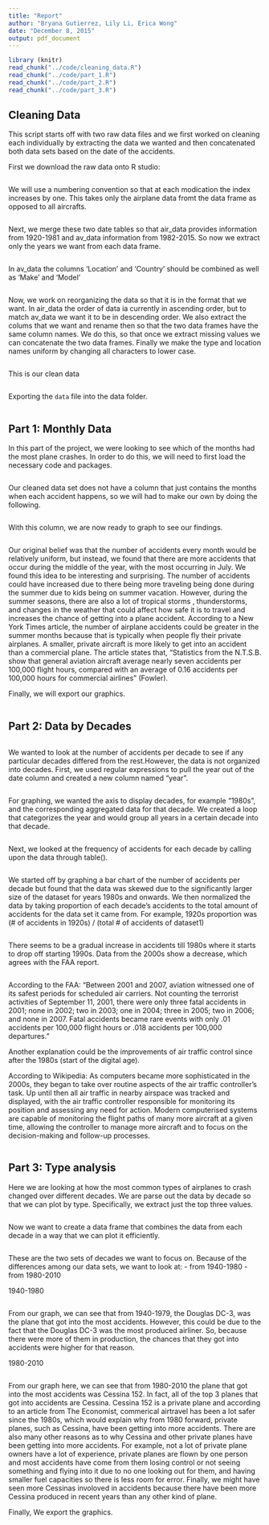 ```yaml
---
title: "Report"
author: "Bryana Gutierrez, Lily Li, Erica Wong"
date: "December 8, 2015"
output: pdf_document
---
```


```r
library (knitr)
read_chunk("../code/cleaning_data.R")
read_chunk("../code/part_1.R")
read_chunk("../code/part_2.R")
read_chunk("../code/part_3.R")
```
## Cleaning Data
This script starts off with two raw data files and we first worked on cleaning
each individually by extracting the data we wanted and then concatenated both 
data sets based on the date of the accidents. 

First we download the raw data onto R studio: 
```r
```

We will use a numbering convention so that at each modication the index 
increases by one. This takes only the airplane data fromt the data frame as 
opposed to all aircrafts.
```r
```

Next, we merge these two date tables so that air_data provides information
from 1920-1981 and av_data information from 1982-2015. So now we extract 
only the years we want from each data frame. 
```r
```

In av_data the columns 'Location' and 'Country' should be combined as well
as 'Make' and 'Model'
```r
```

Now, we work on reorganizing the data so that it is in the format that we 
want. In air_data the order of data ia currently in ascending order, but 
to match av_data we want it to be in descending order. We also extract the
colums that we want and rename then so that the two data frames have the same column names. We do this, so that once we extract missing values we can concatenate the two data frames. Finally we make the type and location names uniform by changing all characters to lower case. 
```r
```

This is our clean data
```r
```

Exporting the `data` file into the data folder. 
```r
```

## Part 1: Monthly Data
In this part of the project, we were looking to see which of the months had the most plane crashes. In order to do this, we will need to first load the necessary code and packages.

```r
```

Our cleaned data set does not have a column that just contains the months when each accident happens, so we will had to make our own by doing the following.
```r
```

With this column, we are now ready to graph to see our findings.
```r
```

Our original belief was that the number of accidents every month would be relatively uniform, but instead, we found that there are more accidents that occur during the middle of the year, with the most occurring in July. We found this idea to be interesting and surprising. The number of accidents could have increased due to there being more traveling being done during the summer due to kids being on summer vacation. However, during the summer seasons, there are also a lot of tropical storms , thunderstorms, and changes in the weather that could affect how safe it is to travel and increases the chance of getting into a plane accident. According to a New York Times article, the number of airplane accidents could be greater in the summer months because that is typically when people fly their private airplanes. A smaller, private aircraft is more likely to get into an accident than a commercial plane. The article states that, “Statistics from the N.T.S.B. show that general aviation aircraft average nearly seven accidents per 100,000 flight hours, compared with an average of 0.16 accidents per 100,000 hours for commercial airlines” (Fowler). 

Finally, we will export our graphics.
```r
```

## Part 2: Data by Decades

```r
```

We wanted to look at the number of accidents per decade to see if any particular decades differed from the rest.However, the data is not organized into decades. First, we used regular expressions to pull the year out of the date column and created a new column named "year". 

```r
```

For graphing, we wanted the axis to display decades, for example "1980s", and the corresponding aggregated data for that decade. We created a loop that categorizes the year and would group all years in a certain decade into that decade. 

```r
```

Next, we looked at the frequency of accidents for each decade by calling upon the data through table(). 

```r
```

We started off by graphing a bar chart of the number of accidents per decade but found that the data was skewed due to the significantly larger size of the dataset for years 1980s and onwards. We then normalized the data by taking proportion of each decade’s accidents to the total amount of accidents for the data set it came from. For example, 1920s proportion was (# of accidents in 1920s) / (total # of accidents of dataset1)

```r
```

There seems to be a gradual increase in accidents till 1980s where it starts to drop off starting 1990s. Data from the 2000s show a decrease, which agrees with the FAA report. 

```r
```

According to the FAA:
“Between 2001 and 2007, aviation witnessed one of its safest periods for scheduled air carriers. Not counting the terrorist activities of September 11, 2001, there were only three fatal accidents in 2001; none in 2002; two in 2003; one in 2004; three in 2005; two in 2006; and none in 2007. Fatal accidents became rare events with only .01 accidents per 100,000 flight hours or .018 accidents per 100,000 departures.”

Another explanation could be the improvements of air traffic control since after the 1980s (start of the digital age). 

According to Wikipedia:
As computers became more sophisticated in the 2000s, they began to take over routine aspects of the air traffic controller's task. Up until then all air traffic in nearby airspace was tracked and displayed, with the air traffic controller responsible for monitoring its position and assessing any need for action. Modern computerised systems are capable of monitoring the flight paths of many more aircraft at a given time, allowing the controller to manage more aircraft and to focus on the decision-making and follow-up processes.

```r
```

## Part 3: Type analysis 
Here we are looking at how the most common types of airplanes to crash changed 
over different decades. We are parse out the data by decade so that we can plot
by type. Specifically, we extract just the top three values.

```r
```

Now we want to create a data frame that combines the data from each decade in 
a way that we can plot it efficiently. 
```r
```

These are the two sets of decades we want to focus on. Because of the 
differences among our data sets, we want to look at:
  - from 1940-1980 
  - from 1980-2010

1940-1980
```r
```

From our graph, we can see that from 1940-1979, the Douglas DC-3, was the plane that got into the most accidents. However, this could be due to the fact that the Douglas DC-3 was the most produced airliner. So, because there were more of them in production, the chances that they got into accidents were higher for that reason.

1980-2010
```r
```

From our graph here, we can see that from 1980-2010 the plane that got into the most accidents was Cessina 152. In fact, all of the top 3 planes that got into accidents are Cessina. Cessina 152 is a private plane and according to an article from The Economist, commerical airtravel has been a lot safer since the 1980s, which would explain why from 1980 forward, private planes, such as Cessina, have been getting into more accidents. There are also many other reasons as to why Cessina and other private planes have been getting into more accidents. For example, not a lot of private plane owners have a lot of experience, private planes are flown by one person and most accidents have come from them losing control or not seeing something and flying into it due to no one looking out for them, and having smaller fuel capacities so there is less room for error. Finally, we might have seen more Cessinas involoved in accidents because there have been more Cessina produced in recent years than any other kind of plane. 

Finally, We export the graphics. 
```r
```
